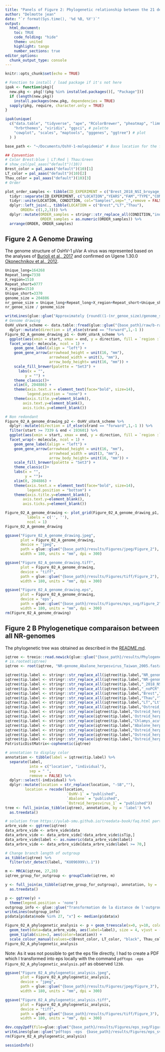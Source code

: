 ```yaml
---
title: "Panels of Figure 2: Phylogenetic relationship between the 21 de novo assembled non-redundant genomes and other Malacoherpesviridae"
author: "Delmotte jean"
date: "`r format(Sys.time(), '%d %B, %Y')`"
output:
  html_document:
    toc: TRUE
    code_folding: "hide"
    theme: united
    highlight: tango
    number_sections: true
editor_options: 
  chunk_output_type: console
---
```


```r
knitr::opts_chunk$set(echo = TRUE)

# Fonction to install / load package if it's not here
ipak <- function(pkg){
  new.pkg <- pkg[!(pkg %in% installed.packages()[, "Package"])]
  if (length(new.pkg)) 
    install.packages(new.pkg, dependencies = TRUE)
  sapply(pkg, require, character.only = TRUE)
}

ipak(unique(
  c("data.table", "tidyverse", "ape", "RColorBrewer", "pheatmap", "limma", "glue", "kableExtra", "plotly", "ape", "tidytree",
    "hrbrthemes", "viridis", "ggsci", # palette
    "cowplot", "scales", "maptools", "gggenes", "ggtree") # plot
  ) )
```


```r
base_path <- "~/Documents/OshV-1-molepidemio" # Base location for the folder
```

```r
## Convention
# Color Brest:blue | LT:Red | Thau:Green
# show_col(pal_aaas("default")(10))
Brest_color = pal_aaas("default")(10)[1]
LT_color = pal_aaas("default")(10)[2]
Thau_color = pal_aaas("default")(10)[3]
# Order

plot_order_samples <- tibble(ID_EXPERIMENT = c("Brest_2018_NSI_broyage_ind10_noPCR", "Brest_2018_NSI_broyage_ind2_noPCR", "Brest_2018_NSI_broyage_ind4_noPCR", "Brest_2018_NSI_broyage_ind6_noPCR", "Brest_2018_NSI_broyage_ind9_noPCR", "LT_2018_NSI_broyage_ind10_noPCR", "LT_2018_NSI_broyage_ind1_noPCR", "LT_2018_NSI_broyage_ind3_noPCR", "LT_2018_NSI_broyage_ind4_noPCR", "LT_2018_NSI_broyage_ind7_noPCR", "LT_2018_NSI_broyage_ind8_noPCR", "LT_2018_NSI_broyage_ind9_noPCR", "Thau_2018_NSI_broyage_ind10_noPCR", "Thau_2018_NSI_broyage_ind1_noPCR", "Thau_2018_NSI_broyage_ind3_noPCR", "Thau_2018_NSI_broyage_ind4_noPCR", "Thau_2018_NSI_broyage_ind5_noPCR", "Thau_2018_NSI_broyage_ind6_noPCR", "Thau_2018_NSI_broyage_ind7_noPCR", "Thau_2018_NSI_broyage_ind8_noPCR", "Thau_2018_NSI_broyage_ind9_noPCR") ) %>%
  tidyr::separate(ID_EXPERIMENT, c("LOCATION","YEARS","FAM","TYPE","CONDITION","WGS_PCR")) %>%
  tidyr::unite(LOCATION, CONDITION, col="Samples",sep="_",remove = FALSE) %>%
  dplyr::left_join(., tibble(LOCATION = c("Brest","LT","Thau"),
       ORDER= c(1,2,3))) %>%
  dplyr::mutate(ORDER_samples = stringr::str_replace_all(CONDITION,"ind",""),
                ORDER_samples = as.numeric(ORDER_samples)) %>%
  arrange(ORDER, ORDER_samples)
```

## Figure 2 A Genome Drawing

The genome structure of OsHV-1 µVar A virus was represented based on the analyses of [Burioli et al., 2017](https://doi.org/10.1016/j.virol.2017.06.027) and confirmed on Ugene 1.30.0 [Okonechnikov et al., 2012](https://doi.org/10.1093/bioinformatics/bts091).

```r
Unique_long=164268
Repeat_long=7338
X_region=1510
Repeat_short=9777
X_region=1510
Unique_short=3370
genome_size = 204886
nr_genoe_size = Unique_long+Repeat_long+X_region+Repeat_short+Unique_short
nr_genoe_size / genome_size

writeLines(glue::glue("Approximately {round((1-(nr_genoe_size)/genome_size)*100)}% of OsHV-1 genome consists of a set of repeats elements with 2 long repeat ({Repeat_long} nt), 2 short repeat ({Repeat_short} nt) and a X region ({X_region} nt)"))
# Genome drawing
OsHV_uVarA_scheme <- data.table::fread(glue::glue("{base_path}/raw/b-raw_metadatas/OsHV_uVarA_annotations.csv") ) %>%
  dplyr::mutate(direction = if_else(strand == "forward",1,-1 ))
Figure_02_A_genome_drawing_p1 <- OsHV_uVarA_scheme %>%
  ggplot(aes(xmin = start, xmax = end, y = direction, fill = `region :`, forward = direction, label = name)) +
  facet_wrap(~ molecule, ncol = 1) +
    geom_gene_label(align = "left") +
    geom_gene_arrow(arrowhead_height = unit(16, "mm"),
                    arrowhead_width = unit(3, "mm"),
                    arrow_body_height= unit(16, "mm")) +
    scale_fill_brewer(palette = "Set3") +
      labs(x = "",
         y = "") +
    theme_classic()+
    xlim(0, 204886) +
    theme(axis.text.x = element_text(face="bold", size=14),
          legend.position = "none") +
    theme(axis.title.y=element_blank(),
        axis.text.y=element_blank(),
        axis.ticks.y=element_blank())

# Non redondant
Figure_02_A_genome_drawing_p2 <- OsHV_uVarA_scheme %>%
  dplyr::mutate(direction = if_else(strand == "forward",1,-1 )) %>%
  filter(start >= 7339 & end < 193601) %>%
  ggplot(aes(xmin = start, xmax = end, y = direction, fill = `region :`, forward = direction, label = name)) +
  facet_wrap(~ molecule, ncol = 1) +
    geom_gene_label(align = "left") +
    geom_gene_arrow(arrowhead_height = unit(16, "mm"),
                    arrowhead_width = unit(3, "mm"),
                    arrow_body_height= unit(16, "mm")) +
    scale_fill_brewer(palette = "Set3") +
    theme_classic()+
    labs(x = "",
         y = "")+
    xlim(0, 204886) +
    theme(axis.text.x = element_text(face="bold", size=14),
          legend.position = "bottom") +
    theme(axis.title.y=element_blank(),
        axis.text.y=element_blank(),
        axis.ticks.y=element_blank())

Figure_02_A_genome_drawing <- plot_grid(Figure_02_A_genome_drawing_p1, Figure_02_A_genome_drawing_p2,
          labels = c('', ''),
          ncol = 1)
Figure_02_A_genome_drawing
```

```r
ggsave("Figure_02_A_genome_drawing.jpeg",
       plot = Figure_02_A_genome_drawing,
       device = "jpeg",
       path = glue::glue("{base_path}/results/Figures/jpeg/Figure_2"),
       width = 180, units = "mm", dpi = 300)

ggsave("Figure_02_A_genome_drawing.tiff",
       plot = Figure_02_A_genome_drawing,
       device = "tiff",
       path = glue::glue("{base_path}/results/Figures/tiff/Figure_2"),
       width = 180, units = "mm", dpi = 300)

ggsave("Figure_02_A_genome_drawing.eps",
       plot = Figure_02_A_genome_drawing,
       device = "eps",
       path = glue::glue("{base_path}/results/Figures/eps_svg/Figure_2"),
       width = 180, units = "mm", dpi = 300)
rm(Figure_02_A_genome_drawing)
```

## Figure 2 B Phylogenetique comparaison between all NR-genomes

The phylogenetic tree was obtained as described in the [README.md](https://github.com/propan2one/OshV-1-molepidemio#06-phylogenetic-analysis).

```r
iqtree <- treeio::read.newick(glue::glue("{base_path}/results/Phylogenetics_analysis/Fig2A_global_phylogeny.msa.treefile"))
# is.rooted(iqtree)
iqtree <- root(iqtree, "NR-genome_Abalone_herpesvirus_Taiwan_2005.fasta", resolve.root=TRUE)

iqtree$tip.label <- stringr::str_replace_all(iqtree$tip.label,"NR_genome_","")
iqtree$tip.label <- stringr::str_replace_all(iqtree$tip.label,"NR-genome_","")
iqtree$tip.label <- stringr::str_replace_all(iqtree$tip.label,"_2018_NSI_broyage_"," ")
iqtree$tip.label <- stringr::str_replace_all(iqtree$tip.label,"_noPCR","")
iqtree$tip.label <- stringr::str_replace_all(iqtree$tip.label,"Brest","Br")
iqtree$tip.label <- stringr::str_replace_all(iqtree$tip.label,"Thau","Th")
iqtree$tip.label <- stringr::str_replace_all(iqtree$tip.label,"LT","Lt")
iqtree$tip.label <- stringr::str_replace_all(iqtree$tip.label,"Ostreid_herpesvirus_1_strain_microVar_variant_A","OsHV-1 µVar A (KY242785.1)")
iqtree$tip.label <- stringr::str_replace(iqtree$tip.label,"Ostreid_herpesvirus_1_strain_microVar_variant_B","OsHV-1 µVar B (KY271630.1)")
iqtree$tip.label <- stringr::str_replace(iqtree$tip.label,'Ostreid_herpesvirus_1_isolate_ZK0118',"OsHV-1 ZK0118 (MF509813.1)")
iqtree$tip.label <- stringr::str_replace(iqtree$tip.label,"Chlamys_acute_necrobiotic_virus","AVNV (GQ153938.1)")
iqtree$tip.label <- stringr::str_replace(iqtree$tip.label,"Abalone_herpesvirus_Taiwan_2005\\.fasta","Abalone herpesvirus (KU096999.1)")
iqtree$tip.label <- stringr::str_replace(iqtree$tip.label,"Ostreid_herpesvirus_1_strain_CDSB2012\\.fasta","OsHV-1-SB (KP412538.1)")
iqtree$tip.label <- stringr::str_replace(iqtree$tip.label,"Ostreid_herpesvirus_1_2016_PT","OsHV-1 PT (MG561751.2)")
iqtree$tip.label <- stringr::str_replace(iqtree$tip.label,"Ostreid_herpesvirus_1","OsHV-1 (AY509253.2)")
PatristicDistMatrix<-cophenetic(iqtree)

# annotation to display color
annotation <- tibble(label = iqtree$tip.label) %>%
  separate(label, 
           into = c("location", "individual"),
           sep = " ",
           remove = FALSE) %>%
  dplyr::select(-individual) %>%
  dplyr::mutate(location = str_replace(location, "-SB",""),
         location = recode(location,
                            `OsHV-1` = "published",
                            `Abalone` = "published",
                            `Ostreid_herpesvirus_1` = "published"))
tree <- full_join(as_tibble(iqtree), annotation, by = 'label') %>%
  as.treedata()

# solution from https://yulab-smu.github.io/treedata-book/faq.html part Bootstrap values from newick format
arbre_vide <- ggtree(iqtree)
data_arbre_vide <- arbre_vide$data
data_arbre_vide <- data_arbre_vide[!data_arbre_vide$isTip,]
data_arbre_vide$label <- as.numeric(data_arbre_vide$label)
data_arbre_vide <- data_arbre_vide[data_arbre_vide$label >= 70,]

# Change branch length of outgroup
as_tibble(iqtree) %>%
  filter(str_detect(label, "KU096999\\.1"))

m <- MRCA(iqtree, 27,28)
iqtree_group_for_outgroup <- groupClade(iqtree, m)

y <- full_join(as_tibble(iqtree_group_for_outgroup), annotation, by = 'label') %>%
  as.treedata()

p <- ggtree(y) + 
  theme(legend.position = 'none')
outgroup_info <- glue::glue("Transformation de la distance de l'outgroup de {median(p$data$x)} en prenant la median au lieu de {p$data[p$data$node %in% 27, 'x']} pour aider à la visualisation" )
writeLines(outgroup_info)
p$data[p$data$node %in% 27, "x"] <- median(p$data$x)

Figure_02_A_phylogenetic_analysis <- p + geom_treescale(x=0, y=10, color='black') +
  geom_text(data=data_arbre_vide, aes(label=label), size = 4, vjust = -0.8, hjust=+1) +
  geom_tiplab(size=3, aes(color=location)) +
  scale_colour_manual(values=c(Brest_color, LT_color, "black", Thau_color))
Figure_02_A_phylogenetic_analysis
```

Note: As it was not possible to get the eps file directly, I had to create a PDF which I transformed into eps locally with the command `pdftops -eps Figure_02_A_phylogenetic_analysis.pdf` as observed `l230`.

```r
ggsave("Figure_02_A_phylogenetic_analysis.jpeg",
       plot = Figure_02_A_phylogenetic_analysis,
       device = "jpeg",
       path = glue::glue("{base_path}/results/Figures/jpeg/Figure_3"),
       width = 180, units = "mm", dpi = 300)

ggsave("Figure_02_A_phylogenetic_analysis.tiff",
       plot = Figure_02_A_phylogenetic_analysis,
       device = "tiff",
       path = glue::glue("{base_path}/results/Figures/tiff/Figure_3"),
       width = 180, units = "mm", dpi = 300)

dev.copy2pdf(file=glue::glue("{base_path}/results/Figures/eps_svg/Figure_3/Figure_02_A_phylogenetic_analysis.pdf"),out.type="cairo", width=18)
writeLines(glue::glue("pdftops -eps  {base_path}/results/Figures/eps_svg/Figure_3/Figure_02_A_phylogenetic_analysis.pdf"))
rm(Figure_02_A_phylogenetic_analysis)
```

```r
sessionInfo()
```